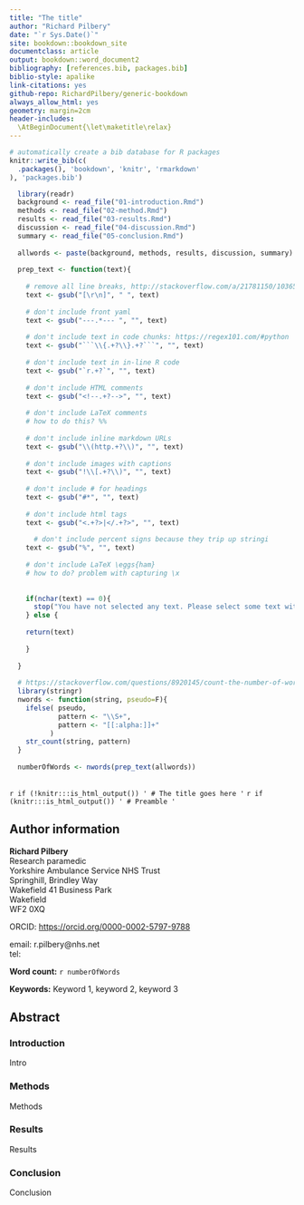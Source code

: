 ```yaml
--- 
title: "The title"
author: "Richard Pilbery"
date: "`r Sys.Date()`"
site: bookdown::bookdown_site
documentclass: article
output: bookdown::word_document2
bibliography: [references.bib, packages.bib]
biblio-style: apalike
link-citations: yes
github-repo: RichardPilbery/generic-bookdown
always_allow_html: yes
geometry: margin=2cm
header-includes:
  \AtBeginDocument{\let\maketitle\relax}
---
```


```r
# automatically create a bib database for R packages
knitr::write_bib(c(
  .packages(), 'bookdown', 'knitr', 'rmarkdown'
), 'packages.bib')

  library(readr)
  background <- read_file("01-introduction.Rmd")
  methods <- read_file("02-method.Rmd")
  results <- read_file("03-results.Rmd")
  discussion <- read_file("04-discussion.Rmd")
  summary <- read_file("05-conclusion.Rmd")
  
  allwords <- paste(background, methods, results, discussion, summary)
  
  prep_text <- function(text){
  
    # remove all line breaks, http://stackoverflow.com/a/21781150/1036500
    text <- gsub("[\r\n]", " ", text)
  
    # don't include front yaml
    text <- gsub("---.*--- ", "", text)
  
    # don't include text in code chunks: https://regex101.com/#python
    text <- gsub("```\\{.+?\\}.+?```", "", text)
  
    # don't include text in in-line R code
    text <- gsub("`r.+?`", "", text)
  
    # don't include HTML comments
    text <- gsub("<!--.+?-->", "", text)
  
    # don't include LaTeX comments
    # how to do this? %%
  
    # don't include inline markdown URLs
    text <- gsub("\\(http.+?\\)", "", text)
  
    # don't include images with captions
    text <- gsub("!\\[.+?\\)", "", text)
  
    # don't include # for headings
    text <- gsub("#*", "", text)
  
    # don't include html tags
    text <- gsub("<.+?>|</.+?>", "", text)
  
      # don't include percent signs because they trip up stringi
    text <- gsub("%", "", text)
  
    # don't include LaTeX \eggs{ham}
    # how to do? problem with capturing \x
  
  
    if(nchar(text) == 0){
      stop("You have not selected any text. Please select some text with the mouse and try again")
    } else {
  
    return(text)
  
    }
  
  }
  
  # https://stackoverflow.com/questions/8920145/count-the-number-of-words-in-a-string-in-r
  library(stringr)
  nwords <- function(string, pseudo=F){
    ifelse( pseudo, 
            pattern <- "\\S+", 
            pattern <- "[[:alpha:]]+" 
          )
    str_count(string, pattern)
  }
  
  numberOfWords <- nwords(prep_text(allwords))
  
```
`r if (!knitr:::is_html_output()) '
# The title goes here
'`
`r if (knitr:::is_html_output()) '
# Preamble
'`

## Author information
| **Richard Pilbery**
| Research paramedic
| Yorkshire Ambulance Service NHS Trust
| Springhill, Brindley Way
| Wakefield 41 Business Park
| Wakefield
| WF2 0XQ

ORCID: [https://orcid.org/0000-0002-5797-9788](https://orcid.org/0000-0002-5797-9788)

| email: r.pilbery@nhs.net
| tel: 



**Word count:** `r numberOfWords`

**Keywords:** Keyword 1, keyword 2, keyword 3

## Abstract

### Introduction
Intro

### Methods
Methods

### Results
Results

### Conclusion
Conclusion


